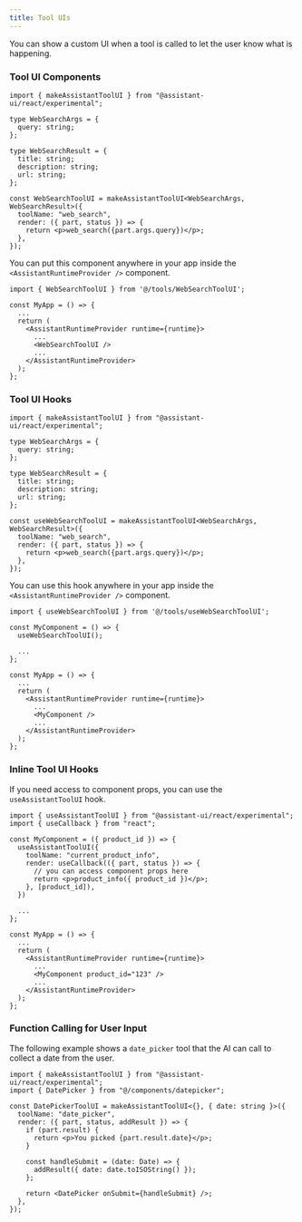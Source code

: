 ```yaml
---
title: Tool UIs
---
```


You can show a custom UI when a tool is called to let the user know what is happening.

### Tool UI Components

```tsx
import { makeAssistantToolUI } from "@assistant-ui/react/experimental";

type WebSearchArgs = {
  query: string;
};

type WebSearchResult = {
  title: string;
  description: string;
  url: string;
};

const WebSearchToolUI = makeAssistantToolUI<WebSearchArgs, WebSearchResult>({
  toolName: "web_search",
  render: ({ part, status }) => {
    return <p>web_search({part.args.query})</p>;
  },
});
```

You can put this component anywhere in your app inside the `<AssistantRuntimeProvider />` component.

```tsx {1, 8}
import { WebSearchToolUI } from '@/tools/WebSearchToolUI';

const MyApp = () => {
  ...
  return (
    <AssistantRuntimeProvider runtime={runtime}>
      ...
      <WebSearchToolUI />
      ...
    </AssistantRuntimeProvider>
  );
};
```

### Tool UI Hooks

```tsx
import { makeAssistantToolUI } from "@assistant-ui/react/experimental";

type WebSearchArgs = {
  query: string;
};

type WebSearchResult = {
  title: string;
  description: string;
  url: string;
};

const useWebSearchToolUI = makeAssistantToolUI<WebSearchArgs, WebSearchResult>({
  toolName: "web_search",
  render: ({ part, status }) => {
    return <p>web_search({part.args.query})</p>;
  },
});
```

You can use this hook anywhere in your app inside the `<AssistantRuntimeProvider />` component.

```tsx {1, 4}
import { useWebSearchToolUI } from '@/tools/useWebSearchToolUI';

const MyComponent = () => {
  useWebSearchToolUI();

  ...
};

const MyApp = () => {
  ...
  return (
    <AssistantRuntimeProvider runtime={runtime}>
      ...
      <MyComponent />
      ...
    </AssistantRuntimeProvider>
  );
};
```



### Inline Tool UI Hooks

If you need access to component props, you can use the `useAssistantToolUI` hook.

```tsx {1, 4}
import { useAssistantToolUI } from "@assistant-ui/react/experimental";
import { useCallback } from "react";

const MyComponent = ({ product_id }) => {
  useAssistantToolUI({
    toolName: "current_product_info",
    render: useCallback(({ part, status }) => {
      // you can access component props here
      return <p>product_info({ product_id })</p>;
    }, [product_id]),
  })

  ...
};

const MyApp = () => {
  ...
  return (
    <AssistantRuntimeProvider runtime={runtime}>
      ...
      <MyComponent product_id="123" />
      ...
    </AssistantRuntimeProvider>
  );
};
```

### Function Calling for User Input

The following example shows a `date_picker` tool that the AI can call to collect a date from the user.

```tsx {1, 4}
import { makeAssistantToolUI } from "@assistant-ui/react/experimental"; 
import { DatePicker } from "@/components/datepicker";

const DatePickerToolUI = makeAssistantToolUI<{}, { date: string }>({
  toolName: "date_picker",
  render: ({ part, status, addResult }) => {
    if (part.result) {
      return <p>You picked {part.result.date}</p>;
    }

    const handleSubmit = (date: Date) => {
      addResult({ date: date.toISOString() });
    };

    return <DatePicker onSubmit={handleSubmit} />;
  },
});
```